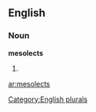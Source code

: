 ==English==

===Noun===
'''mesolects'''

# {{plural of|[[mesolect]]}}

[[Category:English plurals]]

[[ar:mesolects]]